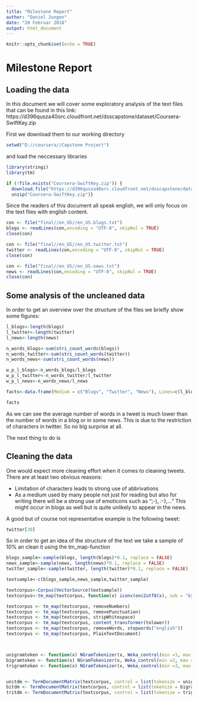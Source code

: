 ---
title: "Milestone Report"
author: "Daniel Jungen"
date: "20 Februar 2018"
output: html_document
---

```{r setup, include=FALSE}
knitr::opts_chunk$set(echo = TRUE)
```

# Milestone Report

## Loading the data

In this document we will cover some exploratory analysis of the text files that can be found in this link:
https://d396qusza40orc.cloudfront.net/dsscapstone/dataset/Coursera-SwiftKey.zip

First we download them to our working directory
```{r, echo = FALSE}
setwd("D://coursera//Capstone Project")
```
and load the neccessary libraries

```{r}
library(stringi)
library(tm)
```


```{r}
if (!file.exists("Coursera-SwiftKey.zip")) {
  download.file("https://d396qusza40orc.cloudfront.net/dsscapstone/dataset/Coursera-SwiftKey.zip", "Coursera-SwiftKey.zip")
  unzip("Coursera-SwiftKey.zip")}
```
Since the readers of this document all speak english, we will only focus on the text files with english content.

```{r, warning = FALSE, cache = TRUE}
con <- file("final//en_US//en_US.blogs.txt")
blogs <- readLines(con,encoding = "UTF-8", skipNul = TRUE)
close(con)

con <- file("final//en_US//en_US.twitter.txt")
twitter <- readLines(con,encoding = "UTF-8", skipNul = TRUE)
close(con)

con <- file("final//en_US//en_US.news.txt")
news <- readLines(con,encoding = "UTF-8", skipNul = TRUE)
close(con)
```

## Some analysis of the uncleaned data

In order to get an overview over the structure of the files we briefly show some figures:

```{r, cache = TRUE}
l_blogs<-length(blogs)
l_twitter<-length(twitter)
l_news<-length(news)

n_words_blogs<-sum(stri_count_words(blogs))
n_words_twitter<-sum(stri_count_words(twitter))
n_words_news<-sum(stri_count_words(news))

w_p_l_blogs<-n_words_blogs/l_blogs
w_p_l_twitter<-n_words_twitter/l_twitter
w_p_l_news<-n_words_news/l_news

facts<-data.frame(Medium = c("Blogs", "Twitter", "News"), Lines=c(l_blogs,l_twitter,l_news), Words=c(n_words_blogs,n_words_twitter, n_words_news), AVG = c(w_p_l_blogs, w_p_l_twitter, w_p_l_news))

facts

```

As we can see the average number of words in a tweet is much lower than the number of words in a blog or in some news. This is due to the restriction of characters in twitter. So no big surprise at all.

The next thing to do is

## Cleaning the data

One would expect more cleaning effort when it comes to cleaning tweets. There are at least two obvious reasons:

* Limitation of characters leads to strong use of abbrivations
* As a medium used by many people not just for reading but also for writing there will be a strong use of emoticons such as ";-), :-),..." This might occur in blogs as well but is quite unlikely to appear in the news.

A good but of course not representative example is the following tweet:
```{r, cache = TRUE}
twitter[30]
```
So in order to get an idea of the structure of the text we take a sample of 10% an clean it using the tm_map-function


```{r, cache=TRUE}
blogs_sample<-sample(blogs, length(blogs)*0.1, replace = FALSE)
news_sample<-sample(news, length(news)*0.1, replace = FALSE)
twitter_sample<-sample(twitter, length(twitter)*0.1, replace = FALSE)

textsample<-c(blogs_sample,news_sample,twitter_sample)

textcorpus<-Corpus(VectorSource(textsample))
textcorpus<-tm_map(textcorpus, function(x) iconv(enc2utf8(x), sub = "byte"))

textcorpus <- tm_map(textcorpus, removeNumbers)
textcorpus <- tm_map(textcorpus, removePunctuation)
textcorpus <- tm_map(textcorpus, stripWhitespace)
textcorpus <- tm_map(textcorpus, content_transformer(tolower))
textcorpus <- tm_map(textcorpus, removeWords, stopwords("english"))
textcorpus <- tm_map(textcorpus, PlainTextDocument)



unigramtoken <- function(x) NGramTokenizer(x, Weka_control(min =1, max = 1))
bigramtoken <- function(x) NGramTokenizer(x, Weka_control(min =2, max = 2))
trigramtoken <- function(x) NGramTokenizer(x, Weka_control(min =3, max = 3))


unitdm <- TermDocumentMatrix(textcorpus, control = list(tokenize = unigramtoken))
bitdm <- TermDocumentMatrix(textcorpus, control = list(tokenize = bigramtoken))
tritdm <- TermDocumentMatrix(textcorpus, control = list(tokenize = trigramtoken))
```



